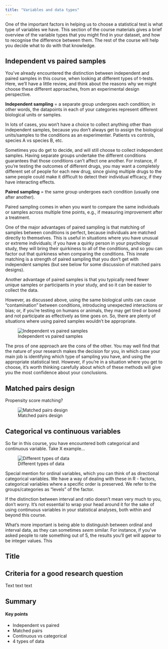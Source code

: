 ---
title: "Variables and data types"
---

One of the important factors in helping us to choose a statistical test is what type of variables we have. This section of the course materials gives a brief overview of the variable types that you might find in your dataset, and how to recognise the difference between them. The rest of the course will help you decide what to do with that knowledge.

## Independent vs paired samples

You've already encountered the distinction between independent and paired samples in this course, when looking at different types of t-tests. Here, we'll have a little review, and think about the reasons why we might choose these different approaches, from an experimental design perspective.

**Independent sampling** = a separate group undergoes each condition; in other words, the datapoints in each of your categories represent different biological units or samples.

In lots of cases, you won't have a choice to collect anything other than independent samples, because you don't always get to assign the biological units/samples to the conditions as an experimenter. Patients vs controls, species A vs species B, etc. 

Sometimes you do get to decide, and will still choose to collect independent samples. Having separate groups undertake the different conditions guarantees that those conditions can't affect one another. For instance, if you're testing the outcomes of different drugs, you may want a completely different set of people for each new drug, since giving multiple drugs to the same people could make it difficult to detect their individual efficacy, if they have interacting effects.

**Paired sampling** = the same group undergoes each condition (usually one after another).

Paired sampling comes in when you want to compare the same individuals or samples across multiple time points, e.g., if measuring improvement after a treatment. 

One of the major advantages of paired sampling is that matching of samples between conditions is perfect, because individuals are matched directly to themselves. This is useful in situations where you have unusual or extreme individuals; if you have a quirky person in your psychology study, they will bring their quirkiness to all of the conditions, and so you can factor out that quirkiness when comparing the conditions. This innate matching is a strength of paired sampling that you don't get with independent samples (but see below for some discussion of matched pairs designs).

Another advantage of paired samples is that you typically need fewer unique samples or participants in your study, and so it can be easier to collect the data. 

However, as discussed above, using the same biological units can cause "contamination" between conditions, introducing unexpected interactions or bias; or, if you're testing on humans or animals, they may get tired or bored and not participate as effectively as time goes on. So, there are plenty of situations where using paired samples wouldn't be appropriate.

![Independent vs paired samples](img/indep-vs-paired.png)

The pros of one approach are the cons of the other. You may well find that the nature of your research makes the decision for you, in which case your main job is identifying which type of sampling you have, and using the appropriate statistical test. However, if you're in a situation where you get to choose, it's worth thinking carefully about which of these methods will give you the most confidence about your conclusions.

## Matched pairs design

Propensity score matching?

![Matched pairs design](img/matched-pairs.png)


## Categorical vs continuous variables

So far in this course, you have encountered both categorical and continuous variable. Take X example...

![Different types of data](img/data-types.png)

Special mention for ordinal variables, which you can think of as directional categorical variables. We have a way of dealing with these in R - factors, categorical variables where a specific order is preserved. We refer to the groups/categories as "levels" of the factor.

If the distinction between interval and ratio doesn't mean very much to you, don't worry. It's not essential to wrap your head around it for the sake of using continuous variables in your statistical analyses, both within and beyond this course.

What's more important is being able to distinguish between ordinal and interval data, as they can sometimes *seem* similar. For instance, if you've asked people to rate something out of 5, the results you'll get will appear to be integer values. This 

::: {.callout-tip collapse="true"}
## Title
:::

## Criteria for a good research question

Text text text

## Summary

::: {.callout-tip}
#### Key points

- Independent vs paired
- Matched pairs
- Continuous vs categorical
- 4 types of data
:::